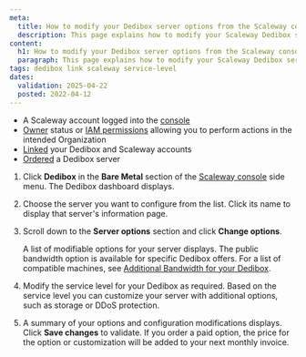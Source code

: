 ```yaml
---
meta:
  title: How to modify your Dedibox server options from the Scaleway console
  description: This page explains how to modify your Scaleway Dedibox server options
content:
  h1: How to modify your Dedibox server options from the Scaleway console
  paragraph: This page explains how to modify your Scaleway Dedibox server options
tags: dedibox link scaleway service-level
dates:
  validation: 2025-04-22
  posted: 2022-04-12
---
```




<DediboxScalewayMigration />

<Requirements />

- A Scaleway account logged into the [console](https://console.scaleway.com)
- [Owner](/iam/concepts/#owner) status or [IAM permissions](/iam/concepts/#permission) allowing you to perform actions in the intended Organization
- [Linked](/dedibox-scaleway/how-to/link-dedibox-account/) your Dedibox and Scaleway accounts
- [Ordered](/dedibox-scaleway/how-to/order-dedibox/) a Dedibox server

1. Click **Dedibox** in the **Bare Metal** section of the [Scaleway console](https://console.scaleway.com) side menu. The Dedibox dashboard displays.
2. Choose the server you want to configure from the list. Click its name to display that server's information page.
3. Scroll down to the **Server options** section and click **Change options**.

    A list of modifiable options for your server displays.
    <Message type="tip">
      The public bandwidth option is available for specific Dedibox offers. For a list of compatible machines, see [Additional Bandwidth for your Dedibox](https://www.scaleway.com/en/dedibox/network/bandwidth/).
    </Message>
4. Modify the service level for your Dedibox as required. Based on the service level you can customize your server with additional options, such as storage or DDoS protection.
    <Lightbox image={image} alt="" />
5. A summary of your options and configuration modifications displays. Click **Save changes** to validate.
    <Message type="important">
      If you order a paid option, the price for the option or customization will be added to your next monthly invoice.
    </Message>